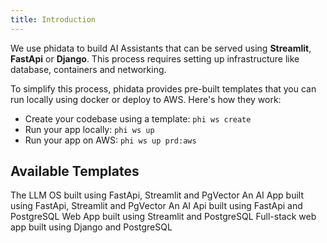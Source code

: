```yaml
---
title: Introduction
---
```


We use phidata to build AI Assistants that can be served using **Streamlit**, **FastApi** or **Django**. This process requires setting up infrastructure like database, containers and networking.

To simplify this process, phidata provides pre-built templates that you can run locally using docker or deploy to AWS. Here's how they work:

- Create your codebase using a template: `phi ws create`
- Run your app locally: `phi ws up`
- Run your app on AWS: `phi ws up prd:aws`

## Available Templates

<CardGroup cols={2}>
  <Card title="LLM OS" icon="rocket" href="/templates/llm-os/run-local">
    The LLM OS built using FastApi, Streamlit and PgVector
  </Card>
  <Card title="AI App" icon="books" href="/templates/ai-app/run-local">
    An AI App built using FastApi, Streamlit and PgVector
  </Card>
  <Card title="AI Api" icon="bolt" href="/templates/ai-api/run-local">
    An AI Api built using FastApi and PostgreSQL
  </Card>
  <Card title="Streamlit App" icon="ghost" href="/templates/streamlit-app/run-local">
    Web App built using Streamlit and PostgreSQL
  </Card>
  <Card title="Django App" icon="globe" href="/templates/django-app/run-local">
    Full-stack web app built using Django and PostgreSQL
  </Card>
</CardGroup>
